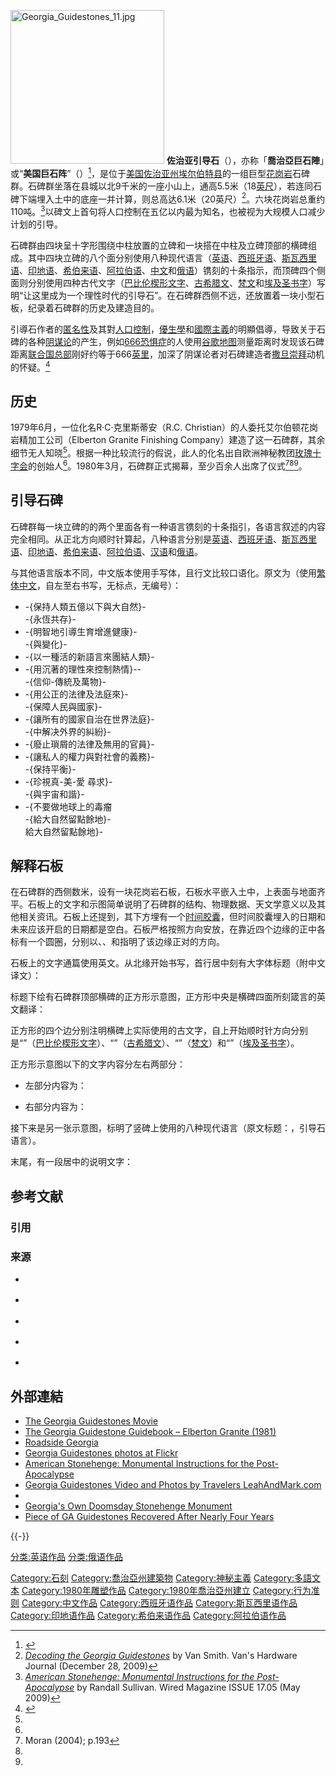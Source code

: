 {{noteTA
|1=zh-hans:埃尔伯特县;zh-hk:艾伯特縣;zh-tw:艾伯特郡;
|2=zh-hans:埃尔伯特;zh-hk:艾伯特;zh-tw:艾伯特;
|3=zh-hans:埃尔伯顿;zh-hk:艾伯顿;zh-tw:艾伯顿;
|4=zh-hans:佐治亚州;zh-hk:喬治亞州;zh-tw:喬治亞州;
|5=zh-hans:英尺;zh-hk:呎;zh-tw:英尺;
|6=zh-hans:英寸;zh-hk:吋;zh-tw:英寸;
}}
{{Coord|34.231984|-82.894506|type:landmark_region:US|display=title}}
[[File:Georgia_Guidestones_11.jpg|246px]]
'''佐治亚引导石'''（{{lang-en|The Georgia Guidestones}}），亦称「'''喬治亞巨石陣'''」或“'''美国巨石阵'''”（{{lang|en|American Stonehenge}}）<ref>{{Cite web |url=http://www.roadsideamerica.com/set/OVERhenges.html |title=Roadside America Web site |accessdate=2011-12-08 |archive-date=2004-08-10 |archive-url=https://web.archive.org/web/20040810133415/http://www.roadsideamerica.com/set/OVERhenges.html |dead-url=no }}</ref>，是位于[[美国|美国]][[佐治亚州|佐治亚州]][[埃尔伯特县_(佐治亚州)|埃尔伯特县]]的一组巨型[[花岗岩|花岗岩]]石碑群。石碑群坐落在县城以北9千米的一座小山上，通高5.5米（18[[英尺|英尺]]），若连同石碑下端埋入土中的底座一并计算，则总高达6.1米（20英尺）<ref name="Smith 2009">[http://vanshardware.com/2009/12/decoding-the-georgia-guidestones/ ''Decoding the Georgia Guidestones''] {{Wayback|url=http://vanshardware.com/2009/12/decoding-the-georgia-guidestones/ |date=20111130103554 }} by Van Smith. Van's Hardware Journal (December 28, 2009)</ref>。六块花岗岩总重约110吨。<ref name="Sullivan 2009">[http://www.wired.com/science/discoveries/magazine/17-05/ff_guidestones?currentPage=1 ''American Stonehenge: Monumental Instructions for the Post-Apocalypse''] {{Wayback|url=http://www.wired.com/science/discoveries/magazine/17-05/ff_guidestones?currentPage=1 |date=20111222130557 }} by Randall Sullivan. Wired Magazine ISSUE 17.05 (May 2009)</ref>以碑文上首句将人口控制在五亿以内最为知名，也被视为大规模人口减少计划的引导。

石碑群由四块呈十字形围绕中柱放置的立碑和一块搭在中柱及立碑顶部的横碑组成。其中四块立碑的八个面分别使用八种现代语言（[[英语|英语]]、[[西班牙语|西班牙语]]、[[斯瓦西里语|斯瓦西里语]]、[[印地语|印地语]]、[[希伯来语|希伯来语]]、[[阿拉伯语|阿拉伯语]]、[[中文|中文]]和[[俄语|俄语]]）镌刻的十条指示，而顶碑四个侧面则分别使用四种古代文字（[[楔形文字|巴比伦楔形文字]]、[[古希腊文|古希腊文]]、[[梵文|梵文]]和[[圣书字|埃及圣书字]]）写明“让这里成为一个理性时代的引导石”。在石碑群西侧不远，还放置着一块小型石板，纪录着石碑群的历史及建造目的。

引導石作者的[[匿名性|匿名性]]及其對[[人口控制|人口控制]]，[[優生學|優生學]]和[[國際主義|國際主義]]的明顯倡導，导致关于石碑的各种[[阴谋论|阴谋论]]的产生，例如[[666恐惧症|666恐惧症]]的人使用[[谷歌地图|谷歌地图]]测量距离时发现该石碑距离[[联合国总部|联合国总部]]刚好约等于666[[英里|英里]]，加深了阴谋论者对石碑建造者[[撒旦崇拜|撒旦崇拜]]动机的怀疑。<ref>{{Cite web |url=https://shakingmyheadproductions.com/georgia-guidestones-to-united-nations-666-miles |title=佐治亚引导石距离联合国总部666英里 |access-date=2022-04-19 |archive-date=2022-01-07 |archive-url=https://web.archive.org/web/20220107173811/https://shakingmyheadproductions.com/georgia-guidestones-to-united-nations-666-miles }}</ref>

==历史==
1979年6月，一位化名R·C·克里斯蒂安（R.C. Christian）的人委托艾尔伯顿花岗岩精加工公司（Elberton Granite Finishing Company）建造了这一石碑群，其余细节无人知晓<ref name="Sullivan 2009" />。根据一种比较流行的假说，此人的化名出自欧洲神秘教团[[玫瑰十字会|玫瑰十字会]]的创始人{{le|克里斯蒂安·羅森克魯茲|Christian Rosenkreuz}}<ref name="Sullivan 2009" />。1980年3月，石碑群正式揭幕，至少百余人出席了仪式<ref name="Moran">Moran (2004); p.193</ref><ref name="Smith 2009" /><ref name="Sullivan 2009" />。

==引导石碑==
石碑群每一块立碑的的两个里面各有一种语言镌刻的十条指引，各语言叙述的内容完全相同。从正北方向顺时针算起，八种语言分别是[[英语|英语]]、[[西班牙语|西班牙语]]、[[斯瓦西里语|斯瓦西里语]]、[[印地语|印地语]]、[[希伯来语|希伯来语]]、[[阿拉伯语|阿拉伯语]]、[[汉语|汉语]]和[[俄语|俄语]]。

与其他语言版本不同，中文版本使用手写体，且行文比较口语化。原文为（使用[[繁体中文|繁体中文]]，自左至右书写，无标点，无编号）：
* -{保持人類五億以下與大自然}-<br>-{永恆共存}-
* -{明智地引導生育增進健康}-<br>-{與變化}-
* -{以一種活的新語言來團結人類}-
* -{用沉著的理性來控制熱情}--<br>-{信仰-傳統及萬物}-
* -{用公正的法律及法庭來}-<br>-{保障人民與國家}-
* -{讓所有的國家自治在世界法庭}-<br>-{中解决外界的糾紛}-
* -{廢止瑣屑的法律及無用的官員}-
* -{讓私人的權力與對社會的義務}-<br>-{保持平衡}-
* -{珍視真-美-愛 尋求}-<br>-{與宇宙和諧}-
* -{不要做地球上的毒瘤<br>-{給大自然留點餘地}-<br>給大自然留點餘地}-

==解释石板==
{{无来源章节}}
在石碑群的西侧数米，设有一块花岗岩石板，石板水平嵌入土中，上表面与地面齐平。石板上的文字和示图简单说明了石碑群的结构、物理数据、天文学意义以及其他相关资讯。石板上还提到，其下方埋有一个[[时间胶囊|时间胶囊]]，但时间胶囊埋入的日期和未来应该开启的日期都是空白。石板严格按照方向安放，在靠近四个边缘的正中各标有一个圆圈，分别以{{lang|en|N}}、{{lang|en|S}}、{{lang|en|E}}和{{lang|en|W}}指明了该边缘正对的方向。

石板上的文字通篇使用英文。从北缘开始书写，首行居中刻有大字体标题（附中文译文）：
{{quote|
THE GEORGIA GUIDESTONES<br>
CENTER CLUSTER ERECTED MARCH 22, 1980<br>
佐治亚引导石<br>
中间部分竖立于1980年3月22日
}}

标题下绘有石碑群顶部横碑的正方形示意图，正方形中央是横碑四面所刻箴言的英文翻译：
{{quote|
LET THESE BE GUIDESTONES TO AN AGE OF REASON<br>
让这里成为一个理性时代的引导石
}}

正方形的四个边分别注明横碑上实际使用的古文字，自上开始顺时针方向分别是“{{lang|en|BABYLONIAN CUNEIFORM}}”（[[巴比伦|巴比伦]][[楔形文字|楔形文字]]）、“{{lang|en|CLASSICAL GREEK}}”（[[古希腊文|古希腊文]]）、“{{lang|en|SANSKRIT}}”（[[梵文|梵文]]）和“{{lang|en|EGYPTIAN HIEROGLYPHICS}}”（[[古埃及|埃及]][[圣书字|圣书字]]）。

正方形示意图以下的文字内容分左右两部分：
* 左部分内容为：
{{quote|
:::'''ASTRONOMIC FEATURES'''<br>
#CHANNEL THROUGH STONE<br>INDICATES CELESTIAL POLE
#HORIZONTAL SLOT INDICATES<br>ANNUAL TRAVEL OF SUN
#SUNBEAM THROUGH CAPSTONE<br>MARKS NOONTIME THROUGHOUT<br>THE YEAR<br>'''AUTHOR:''' R.C.CHRISTIAN<br>(A PSEUDONYN)<br>'''SPONSORS:''' A SMALL GROUP<br>OF AMERICANS WHO SEEK<br>THE AGE OF REASON<br>'''TIME CAPSULE'''<br>PLACED SIX FEET BELOW THIS SPOT<br>On<br>TO BE OPENED ON

:::'''天文学特征'''<br>
# 石中通道<br>指示天极
# 水平狭缝指示<br>太阳年度运行轨迹
# 阳光通过顶石<br>标志着全年正午时分<br>'''作者：'''R·C·克里斯蒂安<br>（一个假名）<br>'''赞助人：'''一小群<br>找寻{{le|理性时代|Age of reason}}的美国人<br>'''时间胶囊'''<br>放置在此处以下六英尺<br>于<br>将开启于
}}

* 右部分内容为：
{{quote|
:::'''PHYSICAL DATA'''

#OVERALL HEIGHT - 19 FEET 3 INCHES
#TOTAL WEIGHT - 237,746 POUNDS
#FOUR MAJOR STONES ARE 16 FEET,<br>FOUR INCHES HIGH, EACH WEIGHING<br>AN AVERAGE OF 42,437 POUNDS
#CENTER STONE IS 16 FEET, FOUR-<br>INCHES HIGH, WEIGHS 20,957<br>POUNDS
#CAPSTONE IS 9-FEET, 8-INCHES<br>LONG, 6-FEET, 6-INCHES WIDE<br>1-FOOT, 7-INCHES THICK. WEIGHS<br>24,832 POUNDS
#SUPPORT STONES (BASES) 7-FEET,<br>4 INCHES LONG 2-FEET WIDE.<br>1 FOOT, 4-INCHES THICK, EACH<br>WEIGHING AN AVERAGE OF 4,875<br>POUNDS
#SUPPORT STONE (BASE) 4-FEET,<br>2½ INCHES LONG, 2-FEET, 2-INCHES<br>WIDE, 1-FOOT, 7-INCHES THICK.<br>WEIGHT 2,707 POUNDS
#951 CUBIC FEET GRANITE
#GRANITE QUARRIED FROM PYRAMID<br>QUARRIES LOCATED 3 MILES WEST<br>OF ELBERTON, GEORGIA

:::'''物理数据'''
#总高度 - 19英尺3英寸
#总重量 - 237,746磅
#四块主碑为16英尺<br>四英寸高，每块重量<br>平均为42,437磅
#中央石柱为16英尺四<br>英寸高，重量为20,957<br>磅
#顶石为9-英尺，8-英寸<br>长, 6-英尺，6-英寸宽<br>1-英尺，7-英寸厚。重量为<br>24,832磅
#支撑石（基石）为7-英尺，<br>4英寸长，2-英尺宽，<br>1 英尺，4-英寸厚，每块<br>平均重量为4,875<br>磅
#支撑石（基石）为4-英尺，<br>2½ 英寸长，2-英尺，2-英寸<br>宽，1-英尺，7-英寸厚<br>重量为2,707磅
#951立方英尺花岗岩
#花岗岩开采自金字塔<br>采石场，位于佐治亚州艾尔伯顿3英里以西
}}

接下来是另一张示意图，标明了竖碑上使用的八种现代语言（原文标题：{{lang|en|GUIDESTONE LANGUAGES}}，引导石语言）。

末尾，有一段居中的说明文字：
{{quote|
ADDITIONAL INFORMATION AVAILABLE AT ELBERTON GRANITE MUSEUM & EXHIBIT<br>
COLLEGE AVENUE<br>
ELBERTON, GEORGIA<br>
更多资讯在埃尔伯顿花岗岩博物馆<br>
学院大道<br>
埃尔伯顿，佐治亚州
}}

== 参考文献 ==
=== 引用 ===
{{Reflist}}

=== 来源 ===
* {{en}} {{cite news |url= http://www.elberton.com/articles/2005/05/18/news/news03.txt |title= The Georgia Guidestones: tourist attraction or cult message? |author= Gary Jones |work= The Elberton Star |date= 2011年12月9日 |deadurl= yes |archiveurl= https://web.archive.org/web/20120421094844/http://www.elberton.com/articles/2005/05/18/news/news03.txt |archivedate= 2012年4月21日 |accessdate= 2011年12月9日 }}
* {{en}} {{cite book |first= R. Lionel |last= Fanthorpe |title= Mysteries and Secrets of the Templars |url= https://archive.org/details/mysteriessecrets0000fant |publisher= Dundurn Group |location= Toronto |year= 2005 |page = [https://archive.org/details/mysteriessecrets0000fant/page/180 180] |isbn= 1-55002-557-0 }}
* {{en}} {{cite book |author=Moran, Mark McGuire; Sceurman, Mark |title=Weird U.S. |url=https://archive.org/details/weirdus00mark |publisher=Barnes & Noble Publishing |year=2004 |page=[https://archive.org/details/weirdus00mark/page/193 193] |isbn=0-7607-5043-2}}
* {{en}} {{cite book |author=Schemmel, William |title=Georgia Off the Beaten Path |publisher=Globe Pequot |year=2006 |page=206 |isbn=0-7627-4199-6 }}
* {{en}} {{cite journal |first = Randall |last = Sullivan |date = 2009年5月 |title = American Stonehenge: Monumental Instructions for the Post-Apocalypse |journal = [[连线|Wired]] |volume = 17 |issue = 5 |publisher = Condé Nast |issn = 1059-1028 |url = http://www.wired.com/science/discoveries/magazine/17-05/ff_guidestones?currentPage=all |accessdate = 2011年12月9日 |archive-date = 2011年12月4日 |archive-url = https://web.archive.org/web/20111204091734/http://www.wired.com/science/discoveries/magazine/17-05/ff_guidestones?currentPage=all |dead-url = no }}

==外部連結==
{{Commons category}}
{{div col|2}}
* [http://www.guidestonesmovie.net The Georgia Guidestones Movie] {{Wayback|url=http://www.guidestonesmovie.net/ |date=20211204065712 }}
* [https://web.archive.org/web/20160203182236/http://archive.wired.com/images/multimedia/magazine/1705/Wired_May_2009_Georgia_Guidestones.pdf The Georgia Guidestone Guidebook – Elberton Granite (1981)]
* [http://roadsidegeorgia.com/site/guidestones.html Roadside Georgia] {{Wayback|url=http://roadsidegeorgia.com/site/guidestones.html |date=20110514145706 }}
* [https://www.flickr.com/photos/tags/guidestones/?page=2 Georgia Guidestones photos at Flickr] {{Wayback|url=https://www.flickr.com/photos/tags/guidestones/?page=2 |date=20210905183228 }}
* [https://www.wired.com/science/discoveries/magazine/17-05/ff_guidestones American Stonehenge: Monumental Instructions for the Post-Apocalypse] {{Wayback|url=https://www.wired.com/science/discoveries/magazine/17-05/ff_guidestones |date=20140327092744 }}
* [http://leahandmark.com/2009/06/15/georgia-guidestones/ Georgia Guidestones Video and Photos by Travelers LeahAndMark.com] {{Wayback|url=http://leahandmark.com/2009/06/15/georgia-guidestones/ |date=20111007214811 }}
* {{Skeptoid|id=4198|number=198|title= The Georgia Guidestones|date=March 23, 2010}}
* [http://blogs.discovermagazine.com/crux/2013/09/09/georgias-own-doomsday-stonehenge-monument/#.Ui84ccakqU8 Georgia's Own Doomsday Stonehenge Monument] {{Wayback|url=http://blogs.discovermagazine.com/crux/2013/09/09/georgias-own-doomsday-stonehenge-monument/#.Ui84ccakqU8 |date=20191118180745 }}
* [https://web.archive.org/web/20150421104050/http://www.wsgcradio.com/piece-of-ga-guidestones-recovered-after-nearly-four-years/ Piece of GA Guidestones Recovered After Nearly Four Years]
{{div col end}}
{{-}}
{{阴谋论|state=collapsed}}

[[Category:石刻|Category:石刻]]
[[Category:喬治亞州建築物|Category:喬治亞州建築物]]
[[Category:神秘主義|Category:神秘主義]]
[[Category:多語文本|Category:多語文本]]
[[Category:1980年雕塑作品|Category:1980年雕塑作品]]
[[Category:1980年喬治亞州建立|Category:1980年喬治亞州建立]]
[[Category:行为准则|Category:行为准则]]
[[Category:中文作品|Category:中文作品]]
[[分类:英语作品|分类:英语作品]]
[[Category:西班牙语作品|Category:西班牙语作品]]
[[Category:斯瓦西里语作品|Category:斯瓦西里语作品]]
[[Category:印地语作品|Category:印地语作品]]
[[Category:希伯来语作品|Category:希伯来语作品]]
[[Category:阿拉伯语作品|Category:阿拉伯语作品]]
[[分类:俄语作品|分类:俄语作品]]